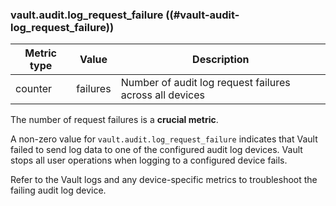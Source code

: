 ### vault.audit.log_request_failure ((#vault-audit-log_request_failure))

Metric type | Value    | Description
----------- | -------- | -----------
counter     | failures | Number of audit log request failures across all devices

The number of request failures is a **crucial metric**.

A non-zero value for `vault.audit.log_request_failure` indicates that Vault
failed to send log data to one of the configured audit log devices. Vault stops all
user operations when logging to a configured device fails.

Refer to the Vault logs and any device-specific metrics to troubleshoot the
failing audit log device.